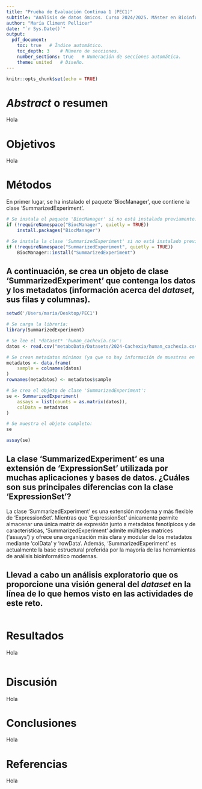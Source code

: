 ```yaml
---
title: "Prueba de Evaluación Continua 1 (PEC1)"
subtitle: "Análisis de datos ómicos. Curso 2024/2025. Máster en Bioinformática y Bioestadística UOC-UB"
author: "María Climent Pellicer"
date: "`r Sys.Date()`"
output:
  pdf_document:
    toc: true   # Índice automático.
    toc_depth: 3    # Número de secciones.
    number_sections: true   # Numeración de secciones automática.
    theme: united   # Diseño.
---
```


```r
knitr::opts_chunk$set(echo = TRUE)
```

# *Abstract* o resumen

Hola

# Objetivos

Hola

# Métodos

En primer lugar, se ha instalado el paquete 'BiocManager', que contiene la clase 'SummarizedExperiment'.

```r
# Se instala el paquete 'BiocManager' si no está instalado previamente:
if (!requireNamespace("BiocManager", quietly = TRUE))
    install.packages("BiocManager")

# Se instala la clase 'SummarizedExperiment' si no está instalado previamente:
if (!requireNamespace("SummarizedExperiment", quietly = TRUE))
    BiocManager::install("SummarizedExperiment")
```

## A continuación, se crea un objeto de clase 'SummarizedExperiment' que contenga los datos y los metadatos (información acerca del *dataset*, sus filas y columnas).

```r
setwd('/Users/maria/Desktop/PEC1')

# Se carga la librería:
library(SummarizedExperiment)

# Se lee el *dataset* 'human_cachexia.csv':
datos <- read.csv("metaboData/Datasets/2024-Cachexia/human_cachexia.csv", row.names = 1)

# Se crean metadatos mínimos (ya que no hay información de muestras en el archivo 'description.md'):
metadatos <- data.frame(
    sample = colnames(datos)
)
rownames(metadatos) <- metadatos$sample

# Se crea el objeto de clase 'SummarizedExperiment':
se <- SummarizedExperiment(
    assays = list(counts = as.matrix(datos)),
    colData = metadatos
)

# Se muestra el objeto completo:
se
```

```r
assay(se)
```

## La clase 'SummarizedExperiment' es una extensión de 'ExpressionSet' utilizada por muchas aplicaciones y bases de datos. ¿Cuáles son sus principales diferencias con la clase 'ExpressionSet'?

La clase 'SummarizedExperiment' es una extensión moderna y más flexible de 'ExpressionSet'. Mientras que 'ExpressionSet' únicamente permite almacenar una única matriz de expresión junto a metadatos fenotípicos y de características, 'SummarizedExperiment' admite múltiples matrices ('assays') y ofrece una organización más clara y modular de los metadatos mediante 'colData' y 'rowData'. Además, 'SummarizedExperiment' es actualmente la base estructural preferida por la mayoría de las herramientas de análisis bioinformático modernas.

## Llevad a cabo un análisis exploratorio que os proporcione una visión general del *dataset* en la línea de lo que hemos visto en las actividades de este reto.

```r

```

# Resultados

Hola

```r

```

# Discusión

Hola

# Conclusiones

Hola

# Referencias

Hola
